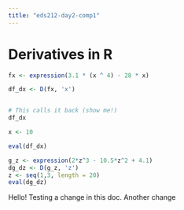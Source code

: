 ```yaml
---
title: "eds212-day2-comp1"
---
```


# Derivatives in R

```r
fx <- expression(3.1 * (x ^ 4) - 28 * x) 

df_dx <- D(fx, 'x')


# This calls it back (show me!)
df_dx

x <- 10 

eval(df_dx)
```

```r
g_z <- expression(2*z^3 - 10.5*z^2 + 4.1) 
dg_dz <- D(g_z, 'z')
z <- seq(1,3, length = 20)
eval(dg_dz)

```

Hello! Testing a change in this doc. Another change
